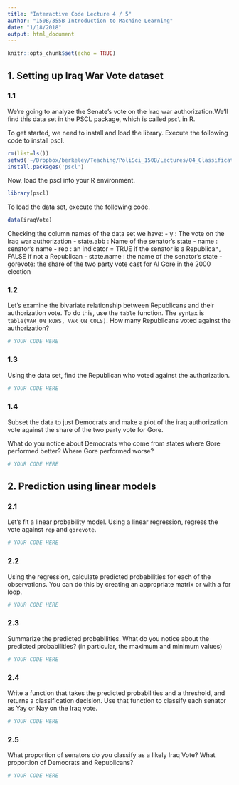 ```yaml
---
title: "Interactive Code Lecture 4 / 5"
author: "150B/355B Introduction to Machine Learning"
date: "1/18/2018"
output: html_document
---
```


```r
knitr::opts_chunk$set(echo = TRUE)
```

## 1. Setting up Iraq War Vote dataset

### 1.1

We're going to analyze the Senate's vote on the Iraq war authorization.We'll find this data set in the PSCL package, which is called `pscl` in R.

To get started, we need to install and load the library. Execute the following code to install pscl.

```r
rm(list=ls())
setwd('~/Dropbox/berkeley/Teaching/PoliSci_150B/Lectures/04_Classification')
install.packages('pscl')
```

Now, load the pscl into your R environment.

```r
library(pscl)
```

To load the data set, execute the following code.

```r
data(iraqVote)
```

Checking the column names of the data set we have:
- y : The vote on the Iraq war authorization
- state.abb : Name of the senator's state
- name : senator's name
- rep : an indicator = TRUE if the senator is a Republican, FALSE if not a Republican
- state.name : the name of the senator's state
- gorevote: the share of the two party vote cast for Al Gore in the 2000 election

### 1.2

Let's examine the bivariate relationship between Republicans and their authorization vote. To do this, use the `table` function. The syntax is `table(VAR_ON_ROWS, VAR_ON_COLS)`. How many Republicans voted against the authorization?

```r
# YOUR CODE HERE
```

### 1.3

Using the data set, find the Republican who voted against the authorization.
```r
# YOUR CODE HERE
```

### 1.4

Subset the data to just Democrats and make a plot of the iraq authorization vote against the share of the two party vote for Gore. 

What do you notice about Democrats who come from states where Gore performed better? Where Gore performed worse?
```r
# YOUR CODE HERE
```

## 2. Prediction using linear models

### 2.1 

Let's fit a linear probability model. Using a linear regression, regress the vote against `rep` and `gorevote`.

```r
# YOUR CODE HERE
```

### 2.2

Using the regression, calculate predicted probabilities for each of the observations.  You can do this by creating an appropriate matrix or with a for loop.

```r
# YOUR CODE HERE
```

### 2.3

Summarize the predicted probabilities. What do you notice about the predicted probabilities? (in particular, the maximum and minimum values)
```r
# YOUR CODE HERE
```

### 2.4

Write a function that takes the predicted probabilities and a threshold, and returns a classification decision. Use that function to classify each senator as Yay or Nay on the Iraq vote.
```r
# YOUR CODE HERE
```

### 2.5

What proportion of senators do you classify as a likely Iraq Vote? What proportion of Democrats and Republicans?
```r
# YOUR CODE HERE
```


